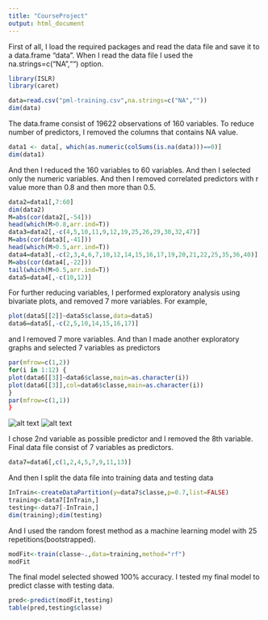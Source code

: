 ```yaml
---
title: "CourseProject"
output: html_document
---
```


First of all, I load the required packages and read the data file and save it to a data.frame "data". When I read the data file I used the na.strings=c("NA","") option.

```r
library(ISLR)
library(caret)

data=read.csv("pml-training.csv",na.strings=c("NA",""))
dim(data)
```
The data.frame consist of 19622 observations of 160 variables. To reduce number of predictors, I removed the columns that contains NA value.
```r
data1 <- data[, which(as.numeric(colSums(is.na(data)))==0)]
dim(data1)
```
And then I reduced the 160 variables to 60 variables. And then I selected only the numeric variables. And then I removed correlated predictors with r value more than 0.8 and then more than 0.5.

```r
data2=data1[,7:60]
dim(data2)
M=abs(cor(data2[,-54]))
head(which(M>0.8,arr.ind=T))
data3=data2[,-c(4,5,10,11,9,12,19,25,26,29,30,32,47)]
M=abs(cor(data3[,-41]))
head(which(M>0.5,arr.ind=T))
data4=data3[,-c(2,3,4,6,7,10,12,14,15,16,17,19,20,21,22,25,35,36,40)]
M=abs(cor(data4[,-22]))
tail(which(M>0.5,arr.ind=T))
data5=data4[,-c(10,12)]
```

For further reducing variables, I performed exploratory analysis using bivariate plots, and removed 7 more variables. For example,
```r
plot(data5[[2]]~data5$classe,data=data5)
data6=data5[,-c(2,5,10,14,15,16,17)]
```
and I removed 7 more variables. And than I made another exploratory graphs and selected 7 variables as predictors
```r
par(mfrow=c(1,2))
for(i in 1:12) {
plot(data6[[3]]~data6$classe,main=as.character(i))
plot(data6[[3]],col=data6$classe,main=as.character(i))
}
par(mfrow=c(1,1))
}
```
![alt text](Rplot.png)
![alt text](Rplot01.png)

I chose 2nd variable as possible predictor and I removed the 8th variable.
Final data file consist of 7 variables as predictors.
```r
data7=data6[,c(1,2,4,5,7,9,11,13)]
```
And then I split the data file into training data and testing data
```r
InTrain<-createDataPartition(y=data7$classe,p=0.7,list=FALSE)
training<-data7[InTrain,]
testing<-data7[-InTrain,]
dim(training);dim(testing)
```
And I used the random forest method as a machine learning model with 25 repetitions(bootstrapped).
```r
modFit<-train(classe~.,data=training,method="rf")
modFit
```
The final model selected showed 100% accuracy. I tested my final model to predict classe with testing data.
```r
pred<-predict(modFit,testing)
table(pred,testing$classe)
```
